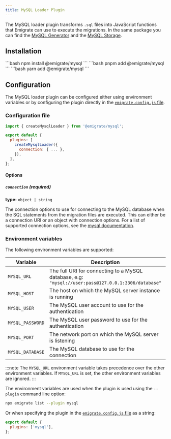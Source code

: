 ```yaml
---
title: MySQL Loader Plugin
---
```



The MySQL loader plugin transforms `.sql` files into JavaScript functions that Emigrate can use to execute the migrations. In the same package you can find the [MySQL Generator](/plugins/generators/mysql/) and the [MySQL Storage](/plugins/storage/mysql/).

## Installation

<Tabs>
  <TabItem label="npm">
    ```bash
    npm install @emigrate/mysql
    ```
  </TabItem>
  <TabItem label="pnpm">
    ```bash
    pnpm add @emigrate/mysql
    ```
  </TabItem>
  <TabItem label="yarn">
    ```bash
    yarn add @emigrate/mysql
    ```
  </TabItem>
</Tabs>

## Configuration

The MySQL loader plugin can be configured either using environment variables or by configuring the plugin directly in the [`emigrate.config.js` file](/reference/configuration).

### Configuration file

```js title="emigrate.config.js" {1,4-8}
import { createMysqlLoader } from '@emigrate/mysql';

export default {
  plugins: [
    createMysqlLoader({
      connection: { ... },
    }),
  ],
};
```

#### Options

##### `connection` (required)

**type:** `object | string`

The connection options to use for connecting to the MySQL database when the SQL statements from the migration files are executed. This can either be a connection URI or an object with connection options.
For a list of supported connection options, see the [mysql documentation](https://github.com/mysqljs/mysql#connection-options).

### Environment variables

The following environment variables are supported:

| Variable         | Description                                                                                         | Default        |
| ---------------- | --------------------------------------------------------------------------------------------------- | -------------- |
| `MYSQL_URL`      | The full URI for connecting to a MySQL database, e.g: `"mysql://user:pass@127.0.0.1:3306/database"` |                |
| `MYSQL_HOST`     | The host on which the MySQL server instance is running                                              | `"localhost"`  |
| `MYSQL_USER`     | The MySQL user account to use for the authentication                                                |                |
| `MYSQL_PASSWORD` | The MySQL user password to use for the authentication                                               |                |
| `MYSQL_PORT`     | The network port on which the MySQL server is listening                                             | `3306`         |
| `MYSQL_DATABASE` | The MySQL database to use for the connection                                                        |                |

:::note
The `MYSQL_URL` environment variable takes precedence over the other environment variables. If `MYSQL_URL` is set, the other environment variables are ignored.
:::

The environment variables are used when the plugin is used using the `--plugin` command line option:

```bash
npx emigrate list --plugin mysql
```

Or when specifying the plugin in the [`emigrate.config.js` file](/reference/configuration) as a string:

```js title="emigrate.config.js" {2}
export default {
  plugins: ['mysql'],
};
```
